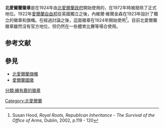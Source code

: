 {{Infobox coat of arms
|name             = Coat of arms of Northern Ireland
|image            = Coat of Arms of Northern Ireland.svg
|image_width      = 220
|middle           = 
|middle_width     =
|middle_caption   = 
|lesser           = 
|lesser_width     = 
|lesser_caption   = 
|armiger          = 北愛爾蘭政府
|year_adopted     = 1924
|crest            =
|torse            =
|shield           = 
|supporters       = 
|compartment      = 
|motto            =
|orders           =
|other_elements   =
|earlier_versions =
|use              = 
}}
'''北愛爾蘭徽章'''是在1924年由[[北愛爾蘭政府|北愛爾蘭政府]]開始使用的，在1972年時被廢除了正式地位。1922年[[愛爾蘭自由邦|愛爾蘭自由邦]]從英國獨立之後，內維爾·維爾金森在1923年設計了獨立的徽章和旗幟。在經過討論之後，這面徽章在1924年開始使用<ref>Susan Hood, ''Royal Roots, Republican Inheritance - The Survival of the Office of Arms'', Dublin, 2002, p.119 - 120</ref>。目前北愛爾蘭徽章雖然沒有官方地位，但仍然在一些體育比賽等場合使用。
== 参考文献 ==
{{Reflist}}

==參見==
*[[北愛爾蘭旗幟|北愛爾蘭旗幟]]
*[[愛爾蘭國徽|愛爾蘭國徽]]

[[Category:北愛爾蘭|Category:北愛爾蘭]]
[[分類:繪有鹿的徽章|分類:繪有鹿的徽章]]